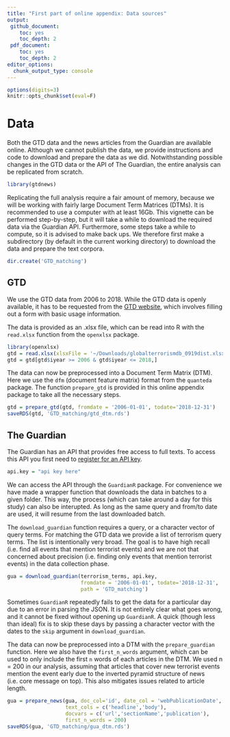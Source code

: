 ```yaml
---
title: "First part of online appendix: Data sources"
output: 
 github_document:
    toc: yes
    toc_depth: 2
 pdf_document:
    toc: yes
    toc_depth: 2
editor_options:
  chunk_output_type: console
---
```

  
```r
options(digits=3)
knitr::opts_chunk$set(eval=F)
```

# Data

Both the GTD data and the news articles from the Guardian are available online.
Although we cannot publish the data, we provide instructions and code to download and prepare the data as we did.
Notwithstanding possible changes in the GTD data or the API of The Guardian, the entire analysis can be replicated from scratch.

```r
library(gtdnews)
```

Replicating the full analysis require a fair amount of memory, because we will be working with fairly large Document Term Matrices (DTMs). It is recommended to use a computer with at least 16Gb. This vignette can be performed step-by-step, but it will take a while to download the required data via the Guardian API. Furthermore, some steps take a while to compute, so it is advised to make back ups. We therefore first make a subdirectory (by default in the current working directory) to download the data and prepare the text corpora. 

```r
dir.create('GTD_matching')
```


## GTD

We use the GTD data from 2006 to 2018. While the GTD data is openly available, it has to be requested from the [GTD website](https://www.start.umd.edu/gtd/contact/), which involves filling out a form with basic usage information. 

The data is provided as an .xlsx file, which can be read into R with the `read.xlsx` function from the `openxlsx` package.

```r
library(openxlsx)
gtd = read.xlsx(xlsxFile = '~/Downloads/globalterrorismdb_0919dist.xlsx')
gtd = gtd[gtd$iyear >= 2006 & gtd$iyear <= 2018,]
```

The data can now be preprocessed into a Document Term Matrix (DTM). Here we use the `dfm` (document feature matrix) format from the `quanteda` package. The function `prepare_gtd` is provided in this online appendix package to take all the necessary steps. 

```r
gtd = prepare_gtd(gtd, fromdate = '2006-01-01', todate='2018-12-31')
saveRDS(gtd, 'GTD_matching/gtd_dtm.rds')
```


## The Guardian

The Guardian has an API that provides free access to full texts. To access this API you first need to [register for an API key](https://bonobo.capi.gutools.co.uk/register/developer).

```r
api.key = "api key here"
```

We can access the API through the `GuardianR` package. For convenience we have made a wrapper function that downloads the data in batches to a given folder. This way, the process (which can take around a day for this study) can also be interupted. As long as the same query and from/to date are used, it will resume from the last downloaded batch. 

The `download_guardian` function requires a query, or a character vector of query terms. For matching the GTD data we provide a list of terrorism query terms. The list is intentionally very broad. The goal is to have high recall (i.e. find all events that mention terrorist events) and we are not that concerned about precision (i.e. finding only events that mention terrorist events) in the data collection phase.

```r
gua = download_guardian(terrorism_terms, api.key, 
                        fromdate = '2006-01-01', todate='2018-12-31', 
                        path = 'GTD_matching')
```

Sometimes `GuardianR` repeatedly fails to get the data for a particular day due to an error in parsing the JSON. It is not entirely clear what goes wrong, and it cannot be fixed without opening up `GuardianR`. A quick (though less than ideal) fix is to skip these days by passing a character vector with the dates to the `skip` argument in `download_guardian`. 

The data can now be preprocessed into a DTM with the `prepare_guardian` function. Here we also have the `first_n_words` argument, which can be used to only include the first `n` words of each articles in the DTM. We used n = 200 in our analysis, assuming that articles that cover new terrorist events mention the event early due to the inverted pyramid structure of news (i.e. core message on top). This also mitigates issues related to article length.

```r
gua = prepare_news(gua, doc_col='id', date_col = 'webPublicationDate', 
                   text_cols = c('headline','body'), 
                   docvars = c('url','sectionName','publication'), 
                   first_n_words = 200)
saveRDS(gua, 'GTD_matching/gua_dtm.rds')
```

